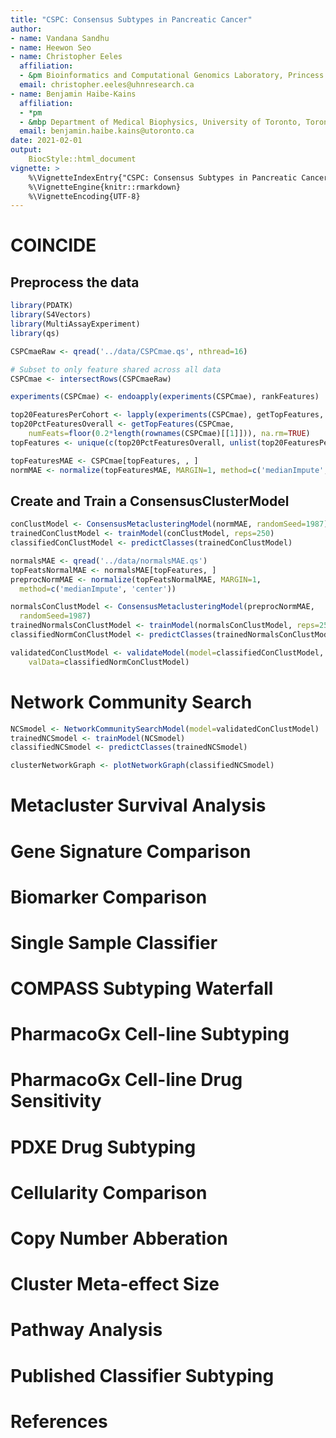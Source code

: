 ```yaml
---
title: "CSPC: Consensus Subtypes in Pancreatic Cancer"
author:
- name: Vandana Sandhu
- name: Heewon Seo
- name: Christopher Eeles
  affiliation:
  - &pm Bioinformatics and Computational Genomics Laboratory, Princess Margaret Cancer Center, University Health Network, Toronto, Ontario, Canada
  email: christopher.eeles@uhnresearch.ca
- name: Benjamin Haibe-Kains
  affiliation:
  - *pm
  - &mbp Department of Medical Biophysics, University of Toronto, Toronto, Canada
  email: benjamin.haibe.kains@utoronto.ca
date: 2021-02-01
output:
    BiocStyle::html_document
vignette: >
    %\VignetteIndexEntry{"CSPC: Consensus Subtypes in Pancreatic Cancer"}
    %\VignetteEngine{knitr::rmarkdown}
    %\VignetteEncoding{UTF-8}
---
```


# COINCIDE

## Preprocess the data

```r
library(PDATK)
library(S4Vectors)
library(MultiAssayExperiment)
library(qs)

CSPCmaeRaw <- qread('../data/CSPCmae.qs', nthread=16)

# Subset to only feature shared across all data
CSPCmae <- intersectRows(CSPCmaeRaw)
```

```r
experiments(CSPCmae) <- endoapply(experiments(CSPCmae), rankFeatures)

top20FeaturesPerCohort <- lapply(experiments(CSPCmae), getTopFeatures, numFeats=20)
top20PctFeaturesOverall <- getTopFeatures(CSPCmae, 
    numFeats=floor(0.2*length(rownames(CSPCmae)[[1]])), na.rm=TRUE)
topFeatures <- unique(c(top20PctFeaturesOverall, unlist(top20FeaturesPerCohort)))
```

```r
topFeaturesMAE <- CSPCmae[topFeatures, , ]
normMAE <- normalize(topFeaturesMAE, MARGIN=1, method=c('medianImpute', 'center', 'scale'))
```

## Create and Train a ConsensusClusterModel

```r
conClustModel <- ConsensusMetaclusteringModel(normMAE, randomSeed=1987)
trainedConClustModel <- trainModel(conClustModel, reps=250)
classifiedConClustModel <- predictClasses(trainedConClustModel)
```

```r
normalsMAE <- qread('../data/normalsMAE.qs')
topFeatsNormalMAE <- normalsMAE[topFeatures, ]
preprocNormMAE <- normalize(topFeatsNormalMAE, MARGIN=1, 
  method=c('medianImpute', 'center'))
```

```r
normalsConClustModel <- ConsensusMetaclusteringModel(preprocNormMAE, 
  randomSeed=1987)
trainedNormalsConClustModel <- trainModel(normalsConClustModel, reps=250)
classifiedNormConClustModel <- predictClasses(trainedNormalsConClustModel)
```

```r
validatedConClustModel <- validateModel(model=classifiedConClustModel, 
    valData=classifiedNormConClustModel)
```

# Network Community Search

```r
NCSmodel <- NetworkCommunitySearchModel(model=validatedConClustModel)
trainedNCSmodel <- trainModel(NCSmodel)
classifiedNCSmodel <- predictClasses(trainedNCSmodel)
```

```r
clusterNetworkGraph <- plotNetworkGraph(classifiedNCSmodel)
```

# Metacluster Survival Analysis

# Gene Signature Comparison




# Biomarker Comparison




# Single Sample Classifier




# COMPASS Subtyping Waterfall



# PharmacoGx Cell-line Subtyping




# PharmacoGx Cell-line Drug Sensitivity




# PDXE Drug Subtyping



# Cellularity Comparison




# Copy Number Abberation




# Cluster Meta-effect Size




# Pathway Analysis




# Published Classifier Subtyping



# References


